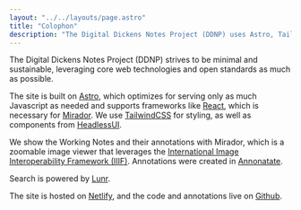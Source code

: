 ```yaml
---
layout: "../../layouts/page.astro"
title: "Colophon"
description: "The Digital Dickens Notes Project (DDNP) uses Astro, Tailwind, React, Mirador, and Lunr to build a sustainable digital project."
---
```


The Digital Dickens Notes Project (DDNP) strives to be minimal and sustainable, leveraging core web technologies and open standards as much as possible.

The site is built on [Astro](https://astro.build/), which optimizes for serving only as much Javascript as needed and supports frameworks like [React](https://reactjs.org/), which is necessary for [Mirador](https://projectmirador.org/). We use [TailwindCSS](https://tailwindcss.com/) for styling, as well as components from [HeadlessUI](https://headlessui.com/).

We show the Working Notes and their annotations with Mirador, which is a zoomable image viewer that leverages the [International Image Interoperability Framework (IIIF)](https://iiif.io/). Annotations were created in [Annonatate](https://annonatate.herokuapp.com/).

Search is powered by [Lunr](https://lunrjs.com/).

The site is hosted on [Netlify](https://www.netlify.com/), and the code and annotations live on [Github](https://github.com/).
